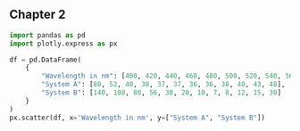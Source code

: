 ## Chapter 2

```python

import pandas as pd
import plotly.express as px

df = pd.DataFrame(
    {
        "Wavelength in nm": [400, 420, 440, 460, 480, 500, 520, 540, 560, 580, 600, 620],
        "System A": [80, 52, 40, 38, 37, 37, 36, 36, 38, 40, 43, 48],
        "System B": [140, 108, 80, 56, 38, 20, 10, 7, 8, 12, 15, 30]
    }
)
px.scatter(df, x='Wavelength in nm', y=["System A", "System B"])

```
